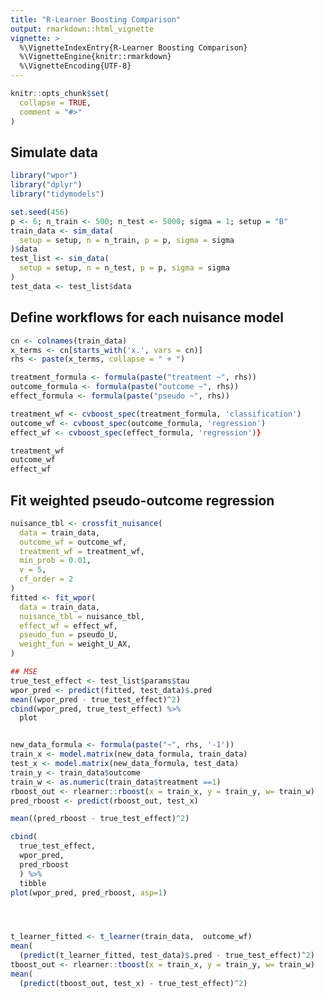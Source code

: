 ```yaml
---
title: "R-Learner Boosting Comparison"
output: rmarkdown::html_vignette
vignette: >
  %\VignetteIndexEntry{R-Learner Boosting Comparison}
  %\VignetteEngine{knitr::rmarkdown}
  %\VignetteEncoding{UTF-8}
---
```


```r
knitr::opts_chunk$set(
  collapse = TRUE,
  comment = "#>"
)
```
## Simulate data

```r
library("wpor")
library("dplyr")
library("tidymodels")

set.seed(456)
p <- 6; n_train <- 500; n_test <- 5000; sigma = 1; setup = "B"
train_data <- sim_data(
  setup = setup, n = n_train, p = p, sigma = sigma
)$data
test_list <- sim_data(
  setup = setup, n = n_test, p = p, sigma = sigma
)
test_data <- test_list$data
```


## Define workflows for each nuisance model
```r



cn <- colnames(train_data)
x_terms <- cn[starts_with('x.', vars = cn)]
rhs <- paste(x_terms, collapse = " + ")

treatment_formula <- formula(paste("treatment ~", rhs))
outcome_formula <- formula(paste("outcome ~", rhs))
effect_formula <- formula(paste("pseudo ~", rhs))

treatment_wf <- cvboost_spec(treatment_formula, 'classification')
outcome_wf <- cvboost_spec(outcome_formula, 'regression')
effect_wf <- cvboost_spec(effect_formula, 'regression')}

treatment_wf
outcome_wf
effect_wf
```

## Fit weighted pseudo-outcome regression

```r
nuisance_tbl <- crossfit_nuisance(
  data = train_data,
  outcome_wf = outcome_wf,
  treatment_wf = treatment_wf,
  min_prob = 0.01,
  v = 5,
  cf_order = 2
)
fitted <- fit_wpor(
  data = train_data,
  nuisance_tbl = nuisance_tbl,
  effect_wf = effect_wf,
  pseudo_fun = pseudo_U,
  weight_fun = weight_U_AX,
)

## MSE
true_test_effect <- test_list$params$tau
wpor_pred <- predict(fitted, test_data)$.pred
mean((wpor_pred - true_test_effect)^2)
cbind(wpor_pred, true_test_effect) %>%
  plot


new_data_formula <- formula(paste("~", rhs, '-1'))
train_x <- model.matrix(new_data_formula, train_data)
test_x <- model.matrix(new_data_formula, test_data)
train_y <- train_data$outcome
train_w <- as.numeric(train_data$treatment ==1)
rboost_out <- rlearner::rboost(x = train_x, y = train_y, w= train_w)
pred_rboost <- predict(rboost_out, test_x)

mean((pred_rboost - true_test_effect)^2)

cbind(
  true_test_effect,
  wpor_pred, 
  pred_rboost
  ) %>%
  tibble
plot(wpor_pred, pred_rboost, asp=1)




t_learner_fitted <- t_learner(train_data,  outcome_wf)
mean(
  (predict(t_learner_fitted, test_data)$.pred - true_test_effect)^2)
tboost_out <- rlearner::tboost(x = train_x, y = train_y, w= train_w)
mean(
  (predict(tboost_out, test_x) - true_test_effect)^2)
```

